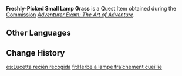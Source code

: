 {{Item Infobox
|id           = 101651
|image        = Item Small Lamp Grass.png
|type         = Quest Items
|description  = A freshly-picked [[Small Lamp Grass]]. Suitable for being used as a specimen.
|source1      = [[Adventurer Exam: The Art of Adventure]]
|related_type = Variant
|related_item = Small Lamp Grass
}}
'''Freshly-Picked Small Lamp Grass''' is a Quest Item obtained during the [[Commission]] ''[[Adventurer Exam: The Art of Adventure]]''.
<!--
==Location==
<gallery>

</gallery>
-->
==Other Languages==
{{Other Languages
|default_hidden = 1
|en      = Freshly-Picked Small Lamp Grass
|zhs     = 刚摘下的小灯草
|zhs_rm  = Gāng Zhāixià de Xiǎodēng-cǎo
|zht     = 剛摘下的小燈草
|zht_rm  = Gāng Zhāixià de Xiǎodēng-cǎo
|ja      = 摘みたてのイグサ
|ja_rm   = Tsumami-tate no Igusa
|ko      = 방금 딴 등불꽃
|ko_rm   = Banggeum Ttan Deungbulkkot
|es      = Lucetta recién recogida
|fr      = Herbe à lampe fraîchement cueillie
|ru      = Свежесорванная трава-светяшка
|th      = Small Lamp Grass ที่เพิ่งเก็บมา
|th_rm   = 
|vi      = Tiểu Đăng Thảo Vừa Hái
|de      = Frisch gepflücktes Lampenkraut
|id      = Small Lamp Grass Segar
|pt      = Lâmpada de Grama Recém Colhida
|tr      = Yeni Toplanmış Küçük Lamba Otu
|it      = Lampadulina appena colta
}}

==Change History==
{{Change History|2.5}}

[[es:Lucetta recién recogida]]
[[fr:Herbe à lampe fraîchement cueillie]]